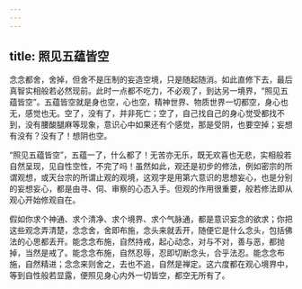 ```yaml
---
---
---
```

title: 照见五蕴皆空
---




念念都舍，舍掉，但舍不是压制的妄造空境，只是随起随消。如此直修下去，最后真智实相般若必然现前。此时一点都不吃力，不必观了，到达另一境界，“照见五蕴皆空”。五蕴皆空就是身也空，心也空，精神世界、物质世界一切都空，身心也无，感觉也无。空了，没有了，并非死亡；空了，自己找自己的身心觉受都找不到，没有腰酸腿麻等现象，意识心中如果还有个感觉，那是受阴，也要空掉；妄想有没有？没有了！想阴也空。

“照见五蕴皆空”，五蕴一了，什么都了！无苦亦无乐，既无欢喜也无悲，实相般若自然呈现，见自性空性，不完了吗！虽然如此，观还是初步的修法，例如密宗的所谓观想，或天台宗的所谓止观的观境，这观字是用第六意识的思想妄心，也是分别的妄想妄心，都是由寻、伺、审察的心态入手。但观的作用很重要，般若修法即从观心开始修观自在。

假如你求个神通、求个清净、求个境界、求个气脉通，都是意识妄念的欲求；你把这些观念弄清楚，念念舍，舍即布施，念头来就丢开，随便它是什么念头，包括佛法的心思都丢开。能念念布施，自然持戒，起心动念，对与不对，善与恶，都抛掉，当然是戒了。能念念布施，自然忍辱，忍即切断念头，合乎法忍。能念念布施，自然精进；念念来则舍之，去也不追，自然是禅定。这六度都在观心境界中，等到自性般若显露，便照见身心内外一切皆空，都空无所有了。